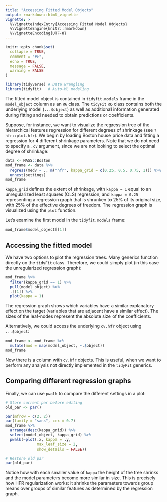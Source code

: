 ```yaml
---
title: "Accessing Fitted Model Objects"
output: rmarkdown::html_vignette
vignette: >
  %\VignetteIndexEntry{Accessing Fitted Model Objects}
  %\VignetteEngine{knitr::rmarkdown}
  %\VignetteEncoding{UTF-8}
---
```


```r
knitr::opts_chunk$set(
  collapse = TRUE,
  comment = "#>",
  echo = TRUE,
  message = FALSE,
  warning = FALSE
)
```

```r
library(tidyverse) # Data wrangling
library(tidyfit)   # Auto-ML modeling
```

The fitted model object is contained in `tidyfit.models` frame in the `model_object` column as an `R6` class. The `tidyFit` `R6` class contains both the underlying model (`...$object`) as well as additional information generated during fitting and needed to obtain predictions or coefficients.

Suppose, for instance, we want to visualize the regression tree of the hierarchical features regression for different degrees of shrinkage (see `?hfr::plot.hfr`). We begin by loading Boston house price data and fitting a regression for 4 different shrinkage parameters. Note that we do not need to specify a `.cv` argument, since we are not looking to select the optimal degree of shrinkage:

```r
data <- MASS::Boston
mod_frame <- data %>% 
  regress(medv ~ ., m("hfr", kappa_grid = c(0.25, 0.5, 0.75, 1))) %>% 
  unnest(settings)
mod_frame
```

`kappa_grid` defines the extent of shrinkage, with `kappa = 1` equal to an unregularized least squares (OLS) regression, and `kappa = 0.25` representing a regression graph that is shrunken to 25% of its original size, with 25% of the effective degrees of freedom. The regression graph is visualized using the `plot` function.

Let's examine the first model in the `tidyfit.models` frame:

```r
mod_frame$model_object[[1]]
```

## Accessing the fitted model

We have two options to plot the regression trees. Many generics function directly on the `tidyFit` class. Therefore, we could simply plot (in this case the unregularized regression graph):

```r
mod_frame %>% 
  filter(kappa_grid == 1) %>% 
  pull(model_object) %>% 
  .[[1]] %>% 
  plot(kappa = 1)
```

The regression graph shows which variables have a similar explanatory effect on the target (variables that are adjacent have a similar effect). The sizes of the leaf-nodes represent the absolute size of the coefficients.

Alternatively, we could access the underlying `cv.hfr` object using `...$object`:

```r
mod_frame <- mod_frame %>% 
  mutate(mod = map(model_object, ~.$object))
mod_frame
```

Now there is a column with `cv.hfr` objects. This is useful, when we want to perform any analysis not directly implemented in the `tidyFit` generics.

## Comparing different regression graphs

Finally, we can use `pwalk` to compare the different settings in a plot:

```r
# Store current par before editing
old_par <- par()

par(mfrow = c(2, 2))
par(family = "sans", cex = 0.7)
mod_frame %>% 
  arrange(desc(kappa_grid)) %>% 
  select(model_object, kappa_grid) %>% 
  pwalk(~plot(.x, kappa = .y, 
              max_leaf_size = 2, 
              show_details = FALSE))
```

```r
# Restore old par
par(old_par)
```

Notice how with each smaller value of `kappa` the height of the tree shrinks and the model parameters become more similar in size. This is precisely how HFR regularization works: it shrinks the parameters towards group means over groups of similar features as determined by the regression graph.
